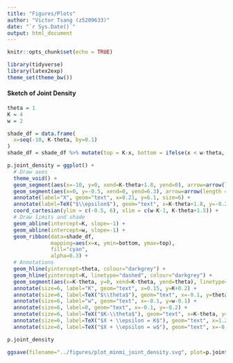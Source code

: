 ```yaml
---
title: "Figures/Plots"
author: "Victor Tsang (z5209633)"
date: "`r Sys.Date()`"
output: html_document
---
```


```r
knitr::opts_chunk$set(echo = TRUE)
```

```r
library(tidyverse)
library(latex2exp)
theme_set(theme_bw())
```

#### Sketch of Joint Density

```r
theta = 1
K = 4
w = 2

shade_df = data.frame(
  x=seq(-10, K-theta, by=0.1)
)
shade_df = shade_df %>% mutate(top = K-x, bottom = ifelse(x < w-theta, w-x, theta))

p.joint_density = ggplot() +
  # Draw axes
  theme_void() +
  geom_segment(aes(x=-10, y=0, xend=K-theta+1.8, yend=0), arrow=arrow(length = unit(0.5, "cm"))) +
  geom_segment(aes(x=0, y=-0.5, xend=0, yend=6.3), arrow=arrow(length = unit(0.5, "cm"))) +
  annotate(label="X", geom="text", x=0.21, y=6.1, size=6) +
  annotate(label=TeX("$\\epsilon$"), geom="text", x=K-theta+1.8, y=-0.2, size=6) +
  coord_cartesian(ylim = c(-0.5, 6), xlim = c(w-K-1, K-theta+1.5)) +
  # Draw limits and shade
  geom_abline(intercept=K, slope=-1) +
  geom_abline(intercept=w, slope=-1) +
  geom_ribbon(data=shade_df,
              mapping=aes(x=x, ymin=bottom, ymax=top),
              fill="cyan",
              alpha=0.3) +
  # Annotations
  geom_hline(yintercept=theta, colour="darkgrey") +
  geom_hline(yintercept=K, linetype="dashed", colour="darkgrey") +
  geom_segment(aes(x=K-theta, y=0, xend=K-theta, yend=theta), linetype="dashed", colour="darkgrey") +
  annotate(size=6, label="K", geom="text", x=0.15, y=K+0.2) +
  annotate(size=6, label=TeX("$\\theta$"), geom="text", x=-0.1, y=theta-0.2) +
  annotate(size=6, label="w", geom="text", x=-0.1, y=w-0.1) +
  annotate(size=6, label=0, geom="text", x=-0.1, y=-0.2) +
  annotate(size=6, label=TeX("$K-\\theta$"), geom="text", x=K-theta, y=-0.2) +
  annotate(size=6, label=TeX("$X + \\epsilon = K$"), geom="text", x=1.2, y=K-1.2+0.25, hjust="left") +
  annotate(size=6, label=TeX("$X + \\epsilon = w$"), geom="text", x=-0.8, y=w+0.8-0.1, hjust="right")

p.joint_density
```

```r
ggsave(filename="../figures/plot_minmi_joint_density.svg", plot=p.joint_density, dpi=320, width=8, height=5)
```

